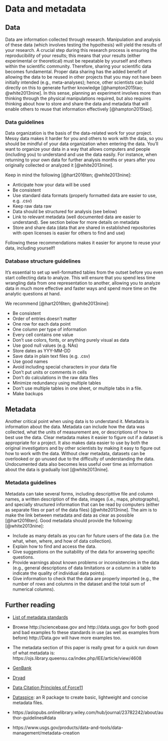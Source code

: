 # Data and metadata {#data}

## Data

Data are information collected through research. Manipulation and analysis of these data (which involves testing the hypothesis) will yield the results of your research. A crucial step during this research process is ensuring the reproducibility of your results; this means that your results (either experimental or theoretical) must be repeatable by yourself and others within the scientific community. Therefore, sharing your scientific data becomes fundamental. Proper data sharing has the added benefit of allowing the data to be reused in other projects that you may not have been initially intended (e.g., meta-analyses); hence, other scientists can build directly on this to generate further knowledge 
[@hampton2015tao; @white2013nine].
In this sense, planning an experiment involves more than thinking through the physical manipulations required, but also requires thinking about how to store and share the data and metadata that will enable others to reuse that information effectively
[@hampton2015tao].

### Data guidelines

Data organization is the basis of the data-related work for your project. Messy data makes it harder for you and others to work with the data, so you should be mindful of your data organization when entering the data. You’ll want to organize your data in a way that allows computers and people (including you) to understand and use the data easily. For instance, when returning to your own data for further analysis months or years after you originally collected or analyzed it [@white2013nine].

Keep in mind the following [@hart2016ten; @white2013nine]:

* Anticipate how your data will be used
* Be consistent
* Use standard data formats (properly formatted data are easier to use, e.g. .csv)
* Keep raw data raw
* Data should be structured for analysis (see below)
* Link to relevant metadata (well documented data are easier to understand). See section below for more details on metadata
* Store and share data (data that are shared in established repositories with open licenses is easier for others to find and use)

Following these recommendations makes it easier for anyone to reuse your data, including yourself!

### Database structure guidelines

It’s essential to set up well-formatted tables from the outset before you even start collecting data to analyze. 
This will ensure that you spend less time wrangling data from one representation to another, allowing you to analyze data in much more effective and faster ways and spend more time on the analytic questions at hand.

We recommend [@hart2016ten; @white2013nine]:

* Be consistent
* Order of entries doesn’t matter
* One row for each data point
* One column per type of information
* Every cell contains one value
* Don’t use colors, fonts, or anything purely visual as data
* Use good null values (e.g. NAs)
* Store dates as YYY-MM-DD
* Save data in plain text files (e.g. .csv)
* Use good names
* Avoid including special characters in your data file
* Don’t put units or comments in cells
* Don't do calculations in the raw data files
* Minimize redundancy using multiple tables
* Don’t use multiple tables in one sheet, or multiple tabs in a file.
* Make backups

## Metadata

Another critical point when using data is to understand it. Metadata is information about the data. Metadata can include how the data was collected, what the units of measurement are, or descriptions of how to best use the data. Clear metadata makes it easier to figure out if a dataset is appropriate for a project. It also makes data easier to use by both the original investigators and by other scientists by making it easy to figure out how to work with the data. Without clear metadata, datasets can be overlooked or go unused due to the difficulty of understanding the data. Undocumented data also becomes less useful over time as information about the data is gradually lost [@white2013nine]. 

### Metadata guidelines

Metadata can take several forms, including descripttive file and column names, a written description of the data, images (i.e., maps, photographs), and specially structured information that can be read by computers (either as separate files or part of the data files) [@white2013nine]. The aim is to make the link between metadata and data as clear as possible [@hart2016ten]. 
Good metadata should provide the following:
[@white2013nine]:

* Include as many details as you can for future users of the data (i.e. the what, when, where, and how of data collection).
* Explain how to find and access the data.
* Give suggestions on the suitability of the data for answering specific questions.
* Provide warnings about known problems or inconsistencies in the data (e.g., general descriptions of data limitations or a column in a table to indicate the quality of individual data points).
* Give information to check that the data are properly imported (e.g., the number of rows and columns in the dataset and the total sum of numerical columns).

## Further reading

* [List of metadata standards](http://www.dcc.ac.uk/resources/metadata-standards/list)

* Browse http://sciencebase.gov and http://data.usgs.gov for both good and bad examples fo these standards in use (as well as examples from before)  http://Data.gov will have more examples too.

* The metadata section of this paper is really great for a quick run down of what metadata is: https://ojs.library.queensu.ca/index.php/IEE/article/view/4608

* [GenBank](http://www.ncbi.nlm.nih.gov/ genbank/) 

* [Dryad](http://datadryad.org/)

* [Data Citation Principles of Force11](https://www.force11.org/datacitationprinciples)

* [Dataspice](https://github.com/ropenscilabs/dataspice): an R package to create basic, lightweight and concise metadata files.

* https://aslopubs.onlinelibrary.wiley.com/hub/journal/23782242/about/author-guidelines#data

* https://www.usgs.gov/products/data-and-tools/data-management/metadata-creation


